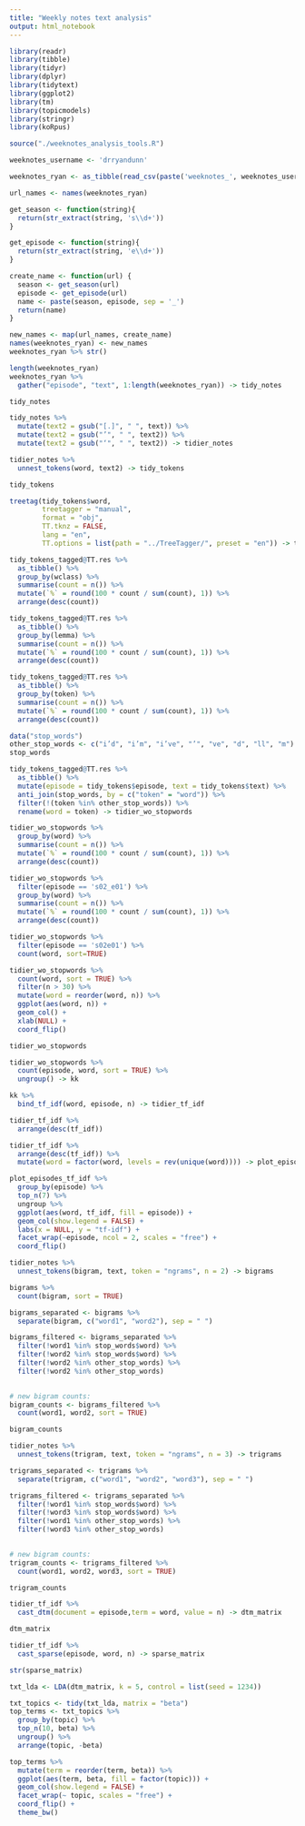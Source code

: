 ```yaml
---
title: "Weekly notes text analysis"
output: html_notebook
---
```


```r
library(readr)
library(tibble)
library(tidyr)
library(dplyr)
library(tidytext)
library(ggplot2)
library(tm)
library(topicmodels)
library(stringr)
library(koRpus)

source("./weeknotes_analysis_tools.R")
```

```r
weeknotes_username <- 'drryandunn'
```

```r
weeknotes_ryan <- as_tibble(read_csv(paste('weeknotes_', weeknotes_username, '.csv', sep = ''), col_names = TRUE))

url_names <- names(weeknotes_ryan)

get_season <- function(string){
  return(str_extract(string, 's\\d+'))
}

get_episode <- function(string){
  return(str_extract(string, 'e\\d+'))
}

create_name <- function(url) {
  season <- get_season(url)
  episode <- get_episode(url)
  name <- paste(season, episode, sep = '_')
  return(name)
}

new_names <- map(url_names, create_name)
names(weeknotes_ryan) <- new_names
weeknotes_ryan %>% str()
```



```r
length(weeknotes_ryan)
weeknotes_ryan %>% 
  gather("episode", "text", 1:length(weeknotes_ryan)) -> tidy_notes
```

```r
tidy_notes
```

```r
tidy_notes %>% 
  mutate(text2 = gsub("[.]", " ", text)) %>% 
  mutate(text2 = gsub("’", " ", text2)) %>% 
  mutate(text2 = gsub("‘", " ", text2)) -> tidier_notes
```


```r
tidier_notes %>% 
  unnest_tokens(word, text2) -> tidy_tokens
```

```r
tidy_tokens
```

```r
treetag(tidy_tokens$word,
        treetagger = "manual",
        format = "obj",
        TT.tknz = FALSE,
        lang = "en",
        TT.options = list(path = "../TreeTagger/", preset = "en")) -> tidy_tokens_tagged
```

```r
tidy_tokens_tagged@TT.res %>% 
  as_tibble() %>% 
  group_by(wclass) %>% 
  summarise(count = n()) %>% 
  mutate(`%` = round(100 * count / sum(count), 1)) %>% 
  arrange(desc(count))
```


```r
tidy_tokens_tagged@TT.res %>% 
  as_tibble() %>% 
  group_by(lemma) %>% 
  summarise(count = n()) %>% 
  mutate(`%` = round(100 * count / sum(count), 1)) %>% 
  arrange(desc(count))
```

```r
tidy_tokens_tagged@TT.res %>% 
  as_tibble() %>% 
  group_by(token) %>% 
  summarise(count = n()) %>% 
  mutate(`%` = round(100 * count / sum(count), 1)) %>% 
  arrange(desc(count))
```

```r
data("stop_words")
other_stop_words <- c("i’d", "i’m", "i’ve", "’", "ve", "d", "ll", "m")
stop_words
```

```r
tidy_tokens_tagged@TT.res %>%
  as_tibble() %>% 
  mutate(episode = tidy_tokens$episode, text = tidy_tokens$text) %>% 
  anti_join(stop_words, by = c("token" = "word")) %>% 
  filter(!(token %in% other_stop_words)) %>% 
  rename(word = token) -> tidier_wo_stopwords
```

```r
tidier_wo_stopwords %>% 
  group_by(word) %>% 
  summarise(count = n()) %>% 
  mutate(`%` = round(100 * count / sum(count), 1)) %>% 
  arrange(desc(count))
```


```r
tidier_wo_stopwords %>% 
  filter(episode == 's02_e01') %>% 
  group_by(word) %>% 
  summarise(count = n()) %>% 
  mutate(`%` = round(100 * count / sum(count), 1)) %>% 
  arrange(desc(count))
```

```r
tidier_wo_stopwords %>% 
  filter(episode == 's02e01') %>% 
  count(word, sort=TRUE)
```

```r
tidier_wo_stopwords %>%
  count(word, sort = TRUE) %>%
  filter(n > 30) %>%
  mutate(word = reorder(word, n)) %>%
  ggplot(aes(word, n)) +
  geom_col() +
  xlab(NULL) +
  coord_flip()
```

```r
tidier_wo_stopwords
```

```r
tidier_wo_stopwords %>%
  count(episode, word, sort = TRUE) %>%
  ungroup() -> kk

kk %>% 
  bind_tf_idf(word, episode, n) -> tidier_tf_idf 
```

```r
tidier_tf_idf %>% 
  arrange(desc(tf_idf))
```

```r
tidier_tf_idf %>%
  arrange(desc(tf_idf)) %>%
  mutate(word = factor(word, levels = rev(unique(word)))) -> plot_episodes_tf_idf
```

```r
plot_episodes_tf_idf %>% 
  group_by(episode) %>% 
  top_n(7) %>% 
  ungroup %>%
  ggplot(aes(word, tf_idf, fill = episode)) +
  geom_col(show.legend = FALSE) +
  labs(x = NULL, y = "tf-idf") +
  facet_wrap(~episode, ncol = 2, scales = "free") +
  coord_flip()
```

```r
tidier_notes %>% 
  unnest_tokens(bigram, text, token = "ngrams", n = 2) -> bigrams
```

```r
bigrams %>%
  count(bigram, sort = TRUE)
```

```r
bigrams_separated <- bigrams %>%
  separate(bigram, c("word1", "word2"), sep = " ")

bigrams_filtered <- bigrams_separated %>%
  filter(!word1 %in% stop_words$word) %>%
  filter(!word2 %in% stop_words$word) %>% 
  filter(!word2 %in% other_stop_words) %>% 
  filter(!word2 %in% other_stop_words)
  

# new bigram counts:
bigram_counts <- bigrams_filtered %>% 
  count(word1, word2, sort = TRUE)

bigram_counts
```

```r
tidier_notes %>% 
  unnest_tokens(trigram, text, token = "ngrams", n = 3) -> trigrams

trigrams_separated <- trigrams %>%
  separate(trigram, c("word1", "word2", "word3"), sep = " ")

trigrams_filtered <- trigrams_separated %>%
  filter(!word1 %in% stop_words$word) %>%
  filter(!word3 %in% stop_words$word) %>% 
  filter(!word1 %in% other_stop_words) %>% 
  filter(!word3 %in% other_stop_words)
  

# new bigram counts:
trigram_counts <- trigrams_filtered %>% 
  count(word1, word2, word3, sort = TRUE)

trigram_counts
```

```r
tidier_tf_idf %>% 
  cast_dtm(document = episode,term = word, value = n) -> dtm_matrix
```

```r
dtm_matrix
```


```r
tidier_tf_idf %>% 
  cast_sparse(episode, word, n) -> sparse_matrix
```

```r
str(sparse_matrix)
```

```r
txt_lda <- LDA(dtm_matrix, k = 5, control = list(seed = 1234))
```


```r
txt_topics <- tidy(txt_lda, matrix = "beta")
top_terms <- txt_topics %>%
  group_by(topic) %>%
  top_n(10, beta) %>%
  ungroup() %>%
  arrange(topic, -beta)

top_terms %>%
  mutate(term = reorder(term, beta)) %>%
  ggplot(aes(term, beta, fill = factor(topic))) +
  geom_col(show.legend = FALSE) +
  facet_wrap(~ topic, scales = "free") +
  coord_flip() +
  theme_bw()
```

